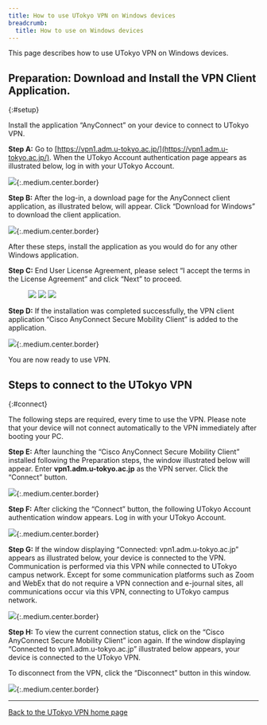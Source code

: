 ```yaml
---
title: How to use UTokyo VPN on Windows devices
breadcrumb:
  title: How to use on Windows devices
---
```


This page describes how to use UTokyo VPN on Windows devices.

<SubpageBeginning />

## Preparation: Download and Install the VPN Client Application.
{:#setup}

Install the application “AnyConnect” on your device to connect to UTokyo VPN.

**Step A:** Go to [https://vpn1.adm.u-tokyo.ac.jp/](https://vpn1.adm.u-tokyo.ac.jp/). When the UTokyo Account authentication page appears as illustrated below, log in with your UTokyo Account.

![](img/win01-vpn1-login.png){:.medium.center.border}

<HelpSecurityEducation />
<HelpMfa />

**Step B:** After the log-in, a download page for the AnyConnect client application, as illustrated below, will appear. Click “Download for Windows” to download the client application.

![](img/win02-download-page.png){:.medium.center.border}

<HelpWhite />

After these steps, install the application as you would do for any other Windows application.

**Step C:** End User License Agreement, please select “I accept the terms in the License Agreement” and click “Next” to proceed.

<figure class="gallery">
  <img src="img/win03-install-1.png" class="border" />
  <img src="img/win04-install-2.png" class="border" />
  <img src="img/win05-install-3.png" class="border" />
</figure>

**Step D:** If the installation was completed successfully, the VPN client application “Cisco AnyConnect Secure Mobility Client” is added to the application.

![](img/win06-cisco-on-task.png){:.medium.center.border}

You are now ready to use VPN.

## Steps to connect to the UTokyo VPN
{:#connect}

The following steps are required, every time to use the VPN. Please note that your device will not connect automatically to the VPN immediately after booting your PC.

**Step E:** After launching the “Cisco AnyConnect Secure Mobility Client” installed following the Preparation steps, the window illustrated below will appear. Enter **vpn1.adm.u-tokyo.ac.jp** as the VPN server. Click the “Connect” button. 

![](img/win07-app-window-connect.png){:.medium.center.border}

**Step F:** After clicking the “Connect” button, the following UTokyo Account authentication window appears. Log in with your UTokyo Account.

![](img/win09-anyconnect-login.png){:.medium.center.border}

<HelpMultipleUsers />
<HelpSecurityEducation />
<HelpMfa />

**Step G:** If the window displaying “Connected: vpn1.adm.u-tokyo.ac.jp” appears as illustrated below, your device is connected to the VPN. Communication is performed via this VPN while connected to UTokyo campus network. Except for some communication platforms such as Zoom and WebEx that do not require a VPN connection and e-journal sites, all communications occur via this VPN, connecting to UTokyo campus network.

![](img/win10-vpn-connected.png){:.medium.center.border}

**Step H:** To view the current connection status, click on the “Cisco AnyConnect Secure Mobility Client” icon again. If the window displaying “Connected to vpn1.adm.u-tokyo.ac.jp” illustrated below appears, your device is connected to the UTokyo VPN.

To disconnect from the VPN, click the “Disconnect” button in this window.

![](img/win11-vpn-connected-window.png){:.medium.center.border}

---

[Back to the UTokyo VPN home page](.)
